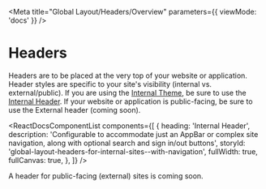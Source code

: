
<Meta
  title="Global Layout/Headers/Overview"
  parameters={{ viewMode: 'docs' }}
/>

# Headers

Headers are to be placed at the very top of your website or application. Header styles are specific to your site's visibility (internal vs. external/public). If you are using the [Internal Theme](/?path=/docs/foundation-themes--internal), be sure to use the [Internal Header](/?path=/docs/global-layout-headers-for-internal-sites--with-navigation). If your website or application is public-facing, be sure to use the External header (coming soon).

<ReactDocsComponentList
  components={[
    {
      heading: 'Internal Header',
      description:
        'Configurable to accommodate just an AppBar or complex site navigation, along with optional search and sign in/out buttons',
      storyId: 'global-layout-headers-for-internal-sites--with-navigation',
      fullWidth: true,
      fullCanvas: true,
    },
  ]}
/>

A header for public-facing (external) sites is coming soon.
